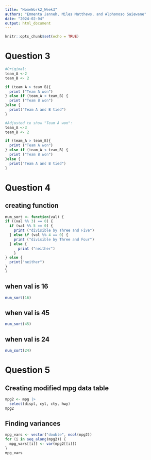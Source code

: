 ```yaml
---
title: "HomeWork2_Week3"
authors: "Emmenta Janneh, Miles Matthews, and Alphonoso Saiewane"
date: "2024-02-04"
output: html_document
---
```


```r
knitr::opts_chunk$set(echo = TRUE)
```

# Question 3

```r
#Original:
team_A <-2
team_B <- 2

if (team_A > team_B){
  print ("Team A won")
} else if (team_A < team_B) {
  print ("Team B won")
}else {
  print("Team A and B tied")
}

#Adjusted to show "Team A won":
team_A <-3
team_B <- 2

if (team_A > team_B){
  print ("Team A won")
} else if (team_A < team_B) {
  print ("Team B won")
}else {
  print("Team A and B tied")
}
```


# Question 4

## creating function
```r
num_sort <- function(val) {
if ((val %% 3) == 0) {
  if (val %% 5 == 0) {
    print ("divisible by Three and Five")
  } else if (val %% 4 == 0) {
    print ("divisible by Three and Four")
  } else {
      print ("neither")
    }
} else {
  print("neither")
}
}
```


## when val is 16
```r
num_sort(16)
```
## when val is 45
```r
num_sort(45)
```

## when val is 24
```r
num_sort(24)
```


# Question 5

## Creating modified mpg data table
```r
mpg2 <- mpg |>
  select(displ, cyl, cty, hwy)
mpg2
```

## Finding variances

```r
mpg_vars <- vector("double", ncol(mpg2))
for (i in seq_along(mpg2)) {
  mpg_vars[[i]] <- var(mpg2[[i]])
}
mpg_vars
```
